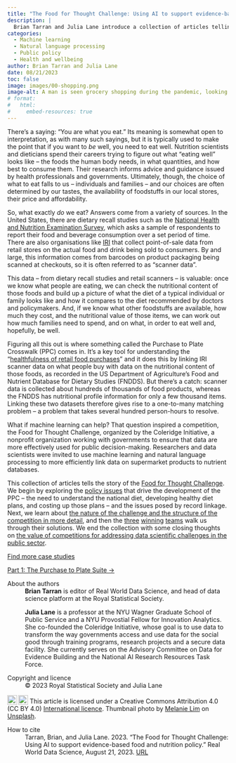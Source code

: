 ```yaml
---
title: "The Food for Thought Challenge: Using AI to support evidence-based food and nutrition policy"
description: |
  Brian Tarran and Julia Lane introduce a collection of articles telling the story of the Food for Thought Challenge, which sought to use machine learning and natural language processing to more efficiently link data on food purchases to nutritional information.       
categories:
  - Machine learning
  - Natural language processing
  - Public policy
  - Health and wellbeing
author: Brian Tarran and Julia Lane
date: 08/21/2023
toc: false
image: images/00-shopping.png
image-alt: A man is seen grocery shopping during the pandemic, looking at canned food while wearing a mask.
# format:
#   html:
#     embed-resources: true  
---
```

There’s a saying: “You are what you eat.” Its meaning is somewhat open to interpretation, as with many such sayings, but it is typically used to make the point that if you want to *be* well, you need to eat well. Nutrition scientists and dieticians spend their careers trying to figure out what “eating well” looks like – the foods the human body needs, in what quantities, and how best to consume them. Their research informs advice and guidance issued by health professionals and governments. Ultimately, though, the choice of what to eat falls to us – individuals and families – and our choices are often determined by our tastes, the availability of foodstuffs in our local stores, their price and affordability.

So, what exactly *do* we eat? Answers come from a variety of sources. In the United States, there are dietary recall studies such as the [National Health and Nutrition Examination Survey](https://www.cdc.gov/nchs/nhanes/index.htm), which asks a sample of respondents to report their food and beverage consumption over a set period of time. There are also organisations like [IRI](https://www.iriworldwide.com/en-gb) that collect point-of-sale data from retail stores on the actual food and drink being sold to consumers. By and large, this information comes from barcodes on product packaging being scanned at checkouts, so it is often referred to as "scanner data". 

This data – from dietary recall studies and retail scanners – is valuable: once we know what people are eating, we can check the nutritional content of those foods and build up a picture of what the diet of a typical individual or family looks like and how it compares to the diet recommended by doctors and policymakers. And, if we know what other foodstuffs are available, how much they cost, and the nutritional value of those items, we can work out how much families need to spend, and on what, in order to eat well and, hopefully, be well.

Figuring all this out is where something called the Purchase to Plate Crosswalk (PPC) comes in. It’s a key tool for understanding the “[healthfulness of retail food purchases](https://www.sciencedirect.com/science/article/pii/S0889157521005445)” and it does this by linking IRI scanner data on what people buy with data on the nutritional content of those foods, as recorded in the US Department of Agriculture’s Food and Nutrient Database for Dietary Studies (FNDDS). But there’s a catch: scanner data is collected about hundreds of thousands of food products, whereas the FNDDS has nutritional profile information for only a few thousand items. Linking these two datasets therefore gives rise to a one-to-many matching problem – a problem that takes several hundred person-hours to resolve.

What if machine learning can help? That question inspired a competition, the Food for Thought Challenge, organized by the Coleridge Initiative, a nonprofit organization working with governments to ensure that data are more effectively used for public decision-making. Researchers and data scientists were invited to use machine learning and natural language processing to more efficiently link data on supermarket products to nutrient databases.

This collection of articles tells the story of the [Food for Thought Challenge](https://coleridgeinitiative.org/projects/food-for-thought). We begin by exploring the [policy issues](/case-studies/posts/2023/08/21/01-purchase-to-plate.qmd) that drive the development of the PPC – the need to understand the national diet, developing healthy diet plans, and costing up those plans – and the issues posed by record linkage. Next, we learn about [the nature of the challenge and the structure of the competition in more detail](/case-studies/posts/2023/08/21/02-competition-design.qmd), and then the [three](/case-studies/posts/2023/08/21/03-first-place-winners.qmd) [winning](/case-studies/posts/2023/08/21/04-second-place-winners.qmd) [teams](/case-studies/posts/2023/08/21/05-third-place-winners.qmd) walk us through their solutions. We end the collection with some closing thoughts on [the value of competitions for addressing data scientific challenges in the public sector](/case-studies/posts/2023/08/21/06-value-of-competitions.qmd).

::: grid
::: {.g-col-12 .g-col-md-6}
::: article-btn
[Find more case studies](/case-studies/index.qmd)
:::
:::

::: {.g-col-12 .g-col-md-6}
::: article-btn
[Part 1: The Purchase to Plate Suite &rarr;](/case-studies/posts/2023/08/21/01-purchase-to-plate.qmd)
:::
:::
:::

::: further-info
::: grid
::: {.g-col-12 .g-col-md-12}
About the authors
: **Brian Tarran** is editor of Real World Data Science, and head of data science platform at the Royal Statistical Society.

: **Julia Lane** is a professor at the NYU Wagner Graduate School of Public Service and a NYU Provostial Fellow for Innovation Analytics. She co-founded the Coleridge Initiative, whose goal is to use data to transform the way governments access and use data for the social good through training programs, research projects and a secure data facility. She currently serves on the Advisory Committee on Data for Evidence Building and the National AI Research Resources Task Force.
:::

::: {.g-col-12 .g-col-md-6}
Copyright and licence
:   © 2023 Royal Statistical Society and Julia Lane

<a href="http://creativecommons.org/licenses/by/4.0/?ref=chooser-v1" target="_blank" rel="license noopener noreferrer" style="display:inline-block;"> <img src="https://mirrors.creativecommons.org/presskit/icons/cc.svg?ref=chooser-v1" style="height:22px!important;vertical-align:text-bottom;"/><img src="https://mirrors.creativecommons.org/presskit/icons/by.svg?ref=chooser-v1" style="height:22px!important;margin-left:3px;vertical-align:text-bottom;"/></a> This article is licensed under a Creative Commons Attribution 4.0 (CC BY 4.0) <a href="http://creativecommons.org/licenses/by/4.0/?ref=chooser-v1" target="_blank" rel="license noopener noreferrer" style="display:inline-block;"> International licence</a>. Thumbnail photo by <a href="https://unsplash.com/@melaniesylim?utm_source=unsplash&utm_medium=referral&utm_content=creditCopyText">Melanie Lim</a> on <a href="https://unsplash.com/photos/246b6c6IeC0?utm_source=unsplash&utm_medium=referral&utm_content=creditCopyText">Unsplash</a>.
  

:::
::: {.g-col-12 .g-col-md-6}
How to cite
:   Tarran, Brian, and Julia Lane. 2023. "The Food for Thought Challenge: Using AI to support evidence-based food and nutrition policy." Real World Data Science, August 21, 2023. [URL](https://realworlddatascience.net/viewpoints/case-studies/posts/2023/08/21/00-food-for-thought.html)
:::
:::
:::